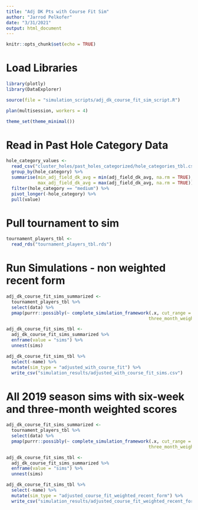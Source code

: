```yaml
---
title: "Adj DK Pts with Course Fit Sim"
author: "Jarrod Pelkofer"
date: "3/31/2021"
output: html_document
---
```


```r
knitr::opts_chunk$set(echo = TRUE)
```

# Load Libraries
```r
library(plotly)
library(DataExplorer)

source(file = "simulation_scripts/adj_dk_course_fit_sim_script.R")

plan(multisession, workers = 4)

theme_set(theme_minimal())

```

# Read in Past Hole Category Data
```r
hole_category_values <- 
  read_csv("cluster_holes/past_holes_categorized/hole_categories_tbl.csv") %>% 
  group_by(hole_category) %>% 
  summarise(min_adj_field_dk_avg = min(adj_field_dk_avg, na.rm = TRUE),
            max_adj_field_dk_avg = max(adj_field_dk_avg, na.rm = TRUE)) %>% 
  filter(hole_category == "medium") %>% 
  pivot_longer(-hole_category) %>% 
  pull(value)
```

# Pull tournament to sim
```r
tournament_players_tbl <- 
  read_rds("tournament_players_tbl.rds")
```

# Run Simulations - non weighted recent form
```r
adj_dk_course_fit_sims_summarized <- 
  tournament_players_tbl %>%
  select(data) %>% 
  pmap(purrr::possibly(~ complete_simulation_framework(.x, cut_range = 70, six_week_weight = 1,
                                                      three_month_weight = 1, six_month_weight = 1), otherwise = NA))

adj_dk_course_fit_sims_tbl <- 
  adj_dk_course_fit_sims_summarized %>% 
  enframe(value = "sims") %>% 
  unnest(sims)

adj_dk_course_fit_sims_tbl %>%
  select(-name) %>% 
  mutate(sim_type = "adjusted_with_course_fit") %>% 
  write_csv("simulation_results/adjusted_with_course_fit_sims.csv")
```

# All 2019 season sims with six-week and three-month weighted scores
```r
adj_dk_course_fit_sims_summarized <- 
  tournament_players_tbl %>%
  select(data) %>% 
  pmap(purrr::possibly(~ complete_simulation_framework(.x, cut_range = 70, six_week_weight = 1.60,
                                                      three_month_weight = 1.30, six_month_weight = 1), otherwise = NA))

adj_dk_course_fit_sims_tbl <- 
  adj_dk_course_fit_sims_summarized %>% 
  enframe(value = "sims") %>% 
  unnest(sims)

adj_dk_course_fit_sims_tbl %>%
  select(-name) %>% 
  mutate(sim_type = "adjusted_course_fit_weighted_recent_form") %>% 
  write_csv("simulation_results/adjusted_course_fit_weighted_recent_form.csv")
```
